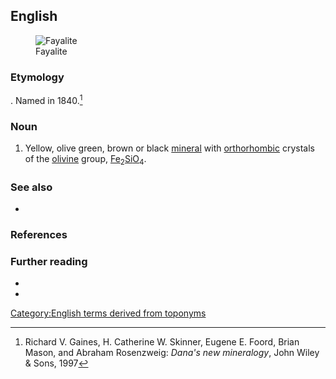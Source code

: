 ==English==
[[Image:Fayalite.jpg|thumb|Fayalite]]

===Etymology===
{{suffix|Fayal|ite|gloss1=Faial Island in the Azores|lang=en}}. Named in 1840.<ref>Richard V. Gaines, H. Catherine W. Skinner, Eugene E. Foord, Brian Mason, and Abraham Rosenzweig: ''Dana's new mineralogy'', John Wiley & Sons, 1997</ref>

===Noun===
{{en-noun|~}}

# {{lb|en|mineral}} Yellow, olive green, brown or black [[mineral]] with [[orthorhombic]] crystals of the [[olivine]] group, [[iron|Fe]]<sub>2</sub>[[silicon|Si]][[oxygen|O]]<sub>4</sub>.

===See also===
* {{pedia}}

===References===
<references/>

===Further reading===
* {{R:WebMineral}}
* {{R:mindat}}

[[Category:English terms derived from toponyms]]